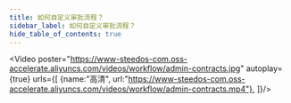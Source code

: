 ```yaml
---
title: 如何自定义审批流程？
sidebar_label: 如何自定义审批流程？
hide_table_of_contents: true
---
```




<Video 
    poster="https://www-steedos-com.oss-accelerate.aliyuncs.com/videos/workflow/admin-contracts.jpg"
    autoplay={true}
    urls={[
        {name:"高清", url:"https://www-steedos-com.oss-accelerate.aliyuncs.com/videos/workflow/admin-contracts.mp4"},
    ]}/>
